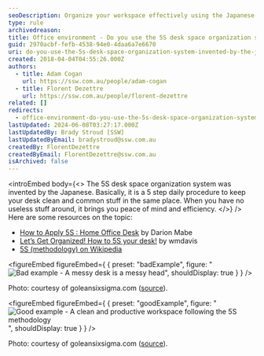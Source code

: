 ```yaml
---
seoDescription: Organize your workspace effectively using the Japanese-invented 5S desk space organization system, a simple yet powerful method to boost productivity and reduce stress.
type: rule
archivedreason:
title: Office environment - Do you use the 5S desk space organization system invented by the Japanese?
guid: 2970acbf-fefb-4538-94e0-4daa6a7e6670
uri: do-you-use-the-5s-desk-space-organization-system-invented-by-the-japanese
created: 2018-04-04T04:55:26.000Z
authors:
  - title: Adam Cogan
    url: https://ssw.com.au/people/adam-cogan
  - title: Florent Dezettre
    url: https://ssw.com.au/people/florent-dezettre
related: []
redirects:
  - office-environment-do-you-use-the-5s-desk-space-organization-system-invented-by-the-japanese
lastUpdated: 2024-06-08T03:27:17.000Z
lastUpdatedBy: Brady Stroud [SSW]
lastUpdatedByEmail: bradystroud@ssw.com.au
createdBy: FlorentDezettre
createdByEmail: FlorentDezettre@ssw.com.au
isArchived: false
---
```


<introEmbed
  body={<>
The 5S desk space organization system was invented by the Japanese. Basically, it is a 5 step daily procedure to keep your desk clean and common stuff in the same place. When you have no useless stuff around, it brings you peace of mind and efficiency.
  </>}
/>
Here are some resources on the topic:

- [How to Apply 5S : Home Office Desk](https://goleansixsigma.com/apply-5s-home-office-desk/) by Darion Mabe
- [Let’s Get Organized! How to 5S your desk!](https://blogs.mtu.edu/improvement/2011/08/17/let%e2%80%99s-get-organized-how-to-5s-your-desk/) by wmdavis
- [5S (methodology) on Wikipedia](https://en.wikipedia.org/wiki/5S_%28methodology%29)

<figureEmbed figureEmbed={ {
  preset: "badExample",
  figure: "![Bad example - A messy desk is a messy head](/uploads/rules/do-you-use-the-5s-desk-space-organization-system-invented-by-the-japanese/Apply-5S_Desk-01_GoLeanSixSigma.com_.jpg)",
  shouldDisplay: true
} } />


Photo: courtesy of goleansixsigma.com ([source](https://goleansixsigma.com/apply-5s-home-office-desk/)).

<figureEmbed figureEmbed={ {
  preset: "goodExample",
  figure: "![Good example - A clean and productive workspace following the 5S methodology](/uploads/rules/do-you-use-the-5s-desk-space-organization-system-invented-by-the-japanese/Apply-5S_Desk-04_GoLeanSixSigma.com_.jpg)",
  shouldDisplay: true
} } />


Photo: courtesy of goleansixsigma.com ([source](https://goleansixsigma.com/apply-5s-home-office-desk/)).
